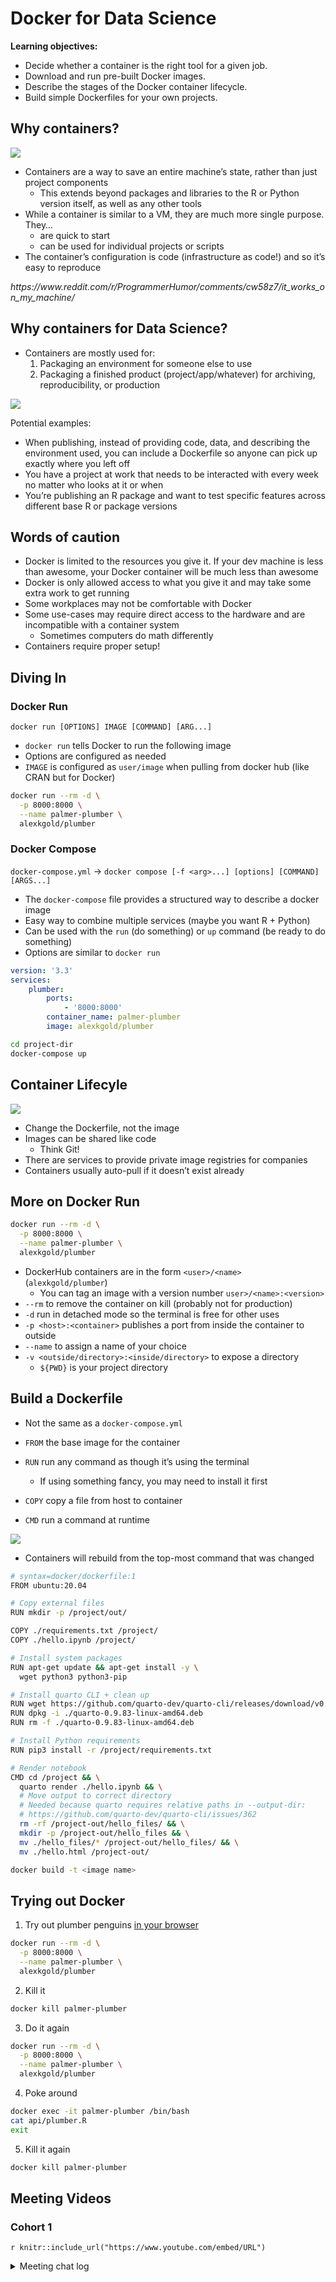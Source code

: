# Docker for Data Science

**Learning objectives:**

-   Decide whether a container is the right tool for a given job.
-   Download and run pre-built Docker images.
-   Describe the stages of the Docker container lifecycle.
-   Build simple Dockerfiles for your own projects.

## Why containers?

![](images/05_it-works-on-my-machine.jpg)

- Containers are a way to save an entire machine's state, rather than just project components
  - This extends beyond packages and libraries to the R or Python version itself, as well as any other tools
  
- While a container is similar to a VM, they are much more single purpose. They...
  - are quick to start
  - can be used for individual projects or scripts
  
- The container's configuration is code (infrastructure as code!) and so it's easy to reproduce

*https://www.reddit.com/r/ProgrammerHumor/comments/cw58z7/it_works_on_my_machine/*

## Why containers for Data Science?

- Containers are mostly used for:
  1. Packaging an environment for someone else to use
  2. Packaging a finished product (project/app/whatever) for archiving, reproducibility, or production
  
![](https://do4ds.com/chapters/sec1/images-docker/docker-usage.png)
  
Potential examples:

- When publishing, instead of providing code, data, and describing the environment used, you can include a Dockerfile so anyone can pick up exactly where you left off
- You have a project at work that needs to be interacted with every week no matter who looks at it or when
- You're publishing an R package and want to test specific features across different base R or package versions

## Words of caution

- Docker is limited to the resources you give it. If your dev machine is less than awesome, your Docker container will be much less than awesome
- Docker is only allowed access to what you give it and may take some extra work to get running
- Some workplaces may not be comfortable with Docker
- Some use-cases may require direct access to the hardware and are incompatible with a container system
  - Sometimes computers do math differently
  
- Containers require proper setup!

## Diving In

### Docker Run

`docker run [OPTIONS] IMAGE [COMMAND] [ARG...]`

- `docker run` tells Docker to run the following image
- Options are configured as needed
- `IMAGE` is configured as `user/image` when pulling from docker hub (like CRAN but for Docker)

```bash
docker run --rm -d \
  -p 8000:8000 \
  --name palmer-plumber \
  alexkgold/plumber
```

### Docker Compose

`docker-compose.yml` -> `docker compose [-f <arg>...] [options] [COMMAND] [ARGS...]`

- The `docker-compose` file provides a structured way to describe a docker image
- Easy way to combine multiple services (maybe you want R + Python)
- Can be used with the `run` (do something) or `up` command (be ready to do something)
- Options are similar to `docker run`

```yml
version: '3.3'
services:
    plumber:
        ports:
            - '8000:8000'
        container_name: palmer-plumber
        image: alexkgold/plumber
```

```bash
cd project-dir
docker-compose up
```

## Container Lifecyle

![](https://do4ds.com/chapters/sec1/images-docker/docker-lifecycle.png)

- Change the Dockerfile, not the image
- Images can be shared like code
  - Think Git!
- There are services to provide private image registries for companies
- Containers usually auto-pull if it doesn't exist already

## More on Docker Run

```bash
docker run --rm -d \
  -p 8000:8000 \
  --name palmer-plumber \
  alexkgold/plumber
```

- DockerHub containers are in the form `<user>/<name>` (`alexkgold/plumber`)
  - You can tag an image with a version number `user>/<name>:<version>`

- `--rm` to remove the container on kill (probably not for production)
- `-d` run in detached mode so the terminal is free for other uses
- `-p <host>:<container>` publishes a port from inside the container to outside
- `--name` to assign a name of your choice
- `-v <outside/directory>:<inside/directory>` to expose a directory
  - `${PWD}` is your project directory
  
## Build a Dockerfile

- Not the same as a `docker-compose.yml`

- `FROM` the base image for the container
- `RUN` run any command as though it's using the terminal
  - If using something fancy, you may need to install it first
- `COPY` copy a file from host to container
- `CMD` run a command at runtime

![](images/05_container-layers.jpg)

- Containers will rebuild from the top-most command that was changed

```bash
# syntax=docker/dockerfile:1
FROM ubuntu:20.04

# Copy external files
RUN mkdir -p /project/out/

COPY ./requirements.txt /project/
COPY ./hello.ipynb /project/

# Install system packages
RUN apt-get update && apt-get install -y \
  wget python3 python3-pip

# Install quarto CLI + clean up
RUN wget https://github.com/quarto-dev/quarto-cli/releases/download/v0.9.83/quarto-0.9.83-linux-amd64.deb
RUN dpkg -i ./quarto-0.9.83-linux-amd64.deb
RUN rm -f ./quarto-0.9.83-linux-amd64.deb

# Install Python requirements
RUN pip3 install -r /project/requirements.txt

# Render notebook
CMD cd /project && \
  quarto render ./hello.ipynb && \
  # Move output to correct directory
  # Needed because quarto requires relative paths in --output-dir: 
  # https://github.com/quarto-dev/quarto-cli/issues/362
  rm -rf /project-out/hello_files/ && \
  mkdir -p /project-out/hello_files && \
  mv ./hello_files/* /project-out/hello_files/ && \
  mv ./hello.html /project-out/
```

```bash
docker build -t <image name>
```

## Trying out Docker

1. Try out plumber penguins [in your browser]( http://localhost:8000/__docs__/)

```bash
docker run --rm -d \
  -p 8000:8000 \
  --name palmer-plumber \
  alexkgold/plumber
```

2. Kill it

```bash
docker kill palmer-plumber
```

3. Do it again

```bash
docker run --rm -d \
  -p 8000:8000 \
  --name palmer-plumber \
  alexkgold/plumber
```

4. Poke around

```bash
docker exec -it palmer-plumber /bin/bash
cat api/plumber.R
exit
```

5. Kill it again

```bash
docker kill palmer-plumber
```

## Meeting Videos

### Cohort 1

`r knitr::include_url("https://www.youtube.com/embed/URL")`

<details>
<summary> Meeting chat log </summary>

```
LOG
```
</details>
